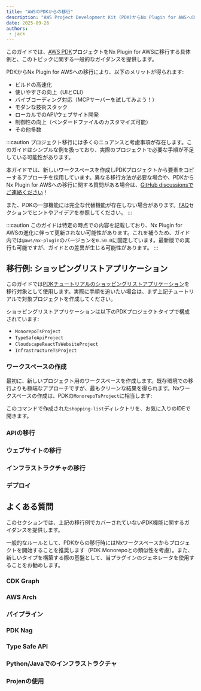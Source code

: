 ```yaml
---
title: "AWSのPDKからの移行"
description: "AWS Project Development Kit (PDK)からNx Plugin for AWSへの移行"
date: 2025-09-26
authors:
 - jack
---
```





このガイドでは、[AWS PDK](https://github.com/aws/aws-pdk)プロジェクトをNx Plugin for AWSに移行する具体例と、このトピックに関する一般的なガイダンスを提供します。

PDKからNx Plugin for AWSへの移行により、以下のメリットが得られます:

- ビルドの高速化
- 使いやすさの向上（UIとCLI）
- バイブコーディング対応（<Link path="/get_started/building-with-ai">MCPサーバーを試してみよう！</Link>）
- モダンな技術スタック
- ローカルでのAPI/ウェブサイト開発
- 制御性の向上（ベンダードファイルのカスタマイズ可能）
- その他多数

:::caution
プロジェクト移行には多くのニュアンスと考慮事項が存在します。このガイドはシンプルな例を扱っており、実際のプロジェクトで必要な手順が不足している可能性があります。

本ガイドでは、新しいワークスペースを作成しPDKプロジェクトから要素をコピーするアプローチを採用しています。異なる移行方法が必要な場合や、PDKからNx Plugin for AWSへの移行に関する質問がある場合は、[GitHub discussionsでご連絡ください](https://github.com/awslabs/nx-plugin-for-aws/discussions)！

また、PDKの一部機能には完全な代替機能が存在しない場合があります。[FAQ](#よくある質問)セクションでヒントやアイデアを参照してください。
:::

:::caution
このガイドは特定の時点での内容を記載しており、Nx Plugin for AWSの進化に伴って更新されない可能性があります。これを補うため、ガイド内では`@aws/nx-plugin`のバージョンを`0.50.0`に固定しています。最新版での実行も可能ですが、ガイドとの差異が生じる可能性があります。
:::

## 移行例: ショッピングリストアプリケーション

このガイドでは[PDKチュートリアルのショッピングリストアプリケーション](https://aws.github.io/aws-pdk/getting_started/shopping_list_app.html)を移行対象として使用します。実際に手順を追いたい場合は、まず上記チュートリアルで対象プロジェクトを作成してください。

ショッピングリストアプリケーションは以下のPDKプロジェクトタイプで構成されています:

- `MonorepoTsProject`
- `TypeSafeApiProject`
- `CloudscapeReactTsWebsiteProject`
- `InfrastructureTsProject`

### ワークスペースの作成

最初に、新しいプロジェクト用のワークスペースを作成します。既存環境での移行よりも極端なアプローチですが、最もクリーンな結果を得られます。Nxワークスペースの作成は、PDKの`MonorepoTsProject`に相当します:

<CreateNxWorkspaceCommand workspace="shopping-list" iacProvider="CDK" nxVersion="21.4.1" nxPluginVersion="0.50.0" />

このコマンドで作成された`shopping-list`ディレクトリを、お気に入りのIDEで開きます。

### APIの移行

<Snippet name="pdk-migration/example/01-migrate-api" parentHeading="Migrate the API" />

### ウェブサイトの移行

<Snippet name="pdk-migration/example/02-migrate-website" parentHeading="Migrate the Website" />

### インフラストラクチャの移行

<Snippet name="pdk-migration/example/03-migrate-infra" parentHeading="Migrate the Infrastructure" />

### デプロイ

<Snippet name="pdk-migration/example/04-deploy" parentHeading="Deploy" />

## よくある質問

このセクションでは、上記の移行例でカバーされていないPDK機能に関するガイダンスを提供します。

一般的なルールとして、PDKからの移行時にはNxワークスペースからプロジェクトを開始することを推奨します（PDK Monorepoとの類似性を考慮）。また、新しいタイプを構築する際の基盤として、当プラグインのジェネレータを使用することをお勧めします。

<CreateNxWorkspaceCommand workspace="my-project" />

### CDK Graph

<Snippet name="pdk-migration/faq/cdk-graph" parentHeading="CDK Graph" />

### AWS Arch

<Snippet name="pdk-migration/faq/aws-arch" parentHeading="AWS Arch" />

### パイプライン

<Snippet name="pdk-migration/faq/pipeline" parentHeading="Pipeline" />

### PDK Nag

<Snippet name="pdk-migration/faq/pdk-nag" parentHeading="PDK Nag" />

### Type Safe API

<Snippet name="pdk-migration/faq/type-safe-api" parentHeading="Type Safe API" />

### Python/Javaでのインフラストラクチャ

<Snippet name="pdk-migration/faq/infrastructure-python-java" parentHeading="Infrastructure in Python or Java" />

### Projenの使用

<Snippet name="pdk-migration/faq/use-of-projen" parentHeading="Use of Projen" />